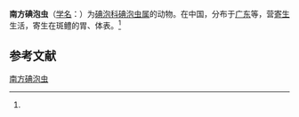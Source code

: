 {{Speciesbox
| name = 南方碘泡虫
| status = 
| status_system = 
| image = 
| genus = Myxobolus
| species = australis
| authority = (Chen, 1998)<ref name='id9423'>{{cite web| url =http://www.bioinfo.cn/db05/BjdwSpecies.php?action=view&id=9423| title =南方碘泡虫| work =《中国动物物种编目数据库》| publisher =中国科学院微生物研究所| author =中国科学院动物研究所| accessdate =2009-04-16| deadurl =yes| archiveurl =https://web.archive.org/web/20160305005655/http://www.bioinfo.cn/db05/BjdwSpecies.php?action=view&id=9423| archivedate =2016-03-05}}</ref>
}}

'''南方碘泡虫'''（[[学名|学名]]：{{lang|la|''Myxobolus australis''}}）为[[碘泡科|碘泡科]][[碘泡虫属|碘泡虫属]]的动物。在中国，分布于[[广东|广东]]等，营[[寄生|寄生]]生活，寄生在斑鳢的胃、体表。<ref name='id9423'/>

== 参考文献 ==
{{reflist}}

{{Wikispecies|Myxobolus australis}}

[[Category:碘泡虫属|南方碘泡虫]]


{{Cnidarian-stub}}